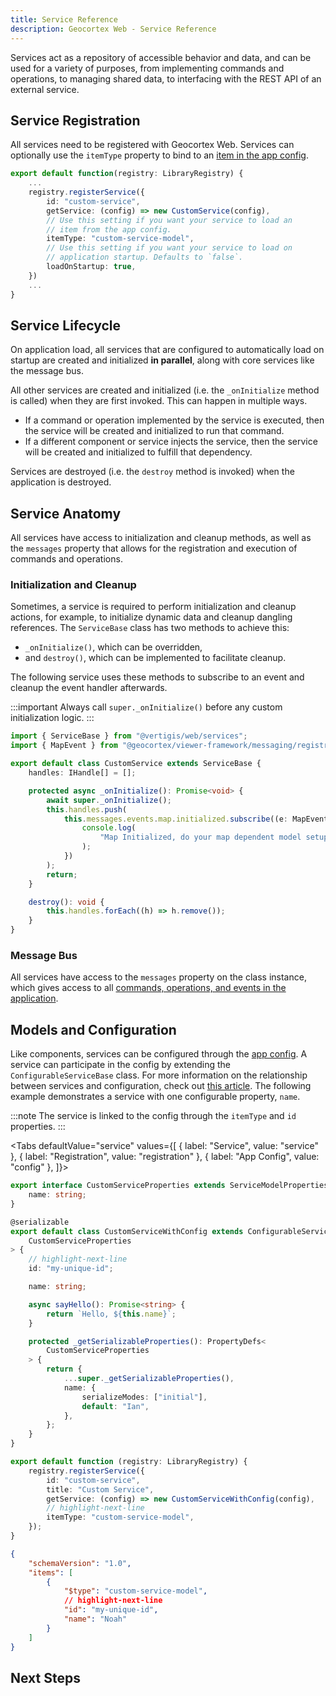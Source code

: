 ```yaml
---
title: Service Reference
description: Geocortex Web - Service Reference
---
```



Services act as a repository of accessible behavior and data, and can be used for a variety of purposes, from implementing commands and operations, to managing shared data, to interfacing with the REST API of an external service.

## Service Registration

All services need to be registered with Geocortex Web. Services can optionally use the `itemType` property to bind to an [item in the app config](configuration-app-config-reference.mdx#app-items).

```ts
export default function(registry: LibraryRegistry) {
    ...
    registry.registerService({
        id: "custom-service",
        getService: (config) => new CustomService(config),
        // Use this setting if you want your service to load an
        // item from the app config.
        itemType: "custom-service-model",
        // Use this setting if you want your service to load on
        // application startup. Defaults to `false`.
        loadOnStartup: true,
    })
    ...
}
```

## Service Lifecycle

On application load, all services that are configured to automatically load on startup are created and initialized **in parallel**, along with core services like the message bus.

All other services are created and initialized (i.e. the `_onInitialize` method is called) when they are first invoked. This can happen in multiple ways.

-   If a command or operation implemented by the service is executed, then the service will be created and initialized to run that command.
-   If a different component or service injects the service, then the service will be created and initialized to fulfill that dependency.

Services are destroyed (i.e. the `destroy` method is invoked) when the application is destroyed.

## Service Anatomy

All services have access to initialization and cleanup methods, as well as the `messages` property that allows for the registration and execution of commands and operations.

### Initialization and Cleanup

Sometimes, a service is required to perform initialization and cleanup actions, for example, to initialize dynamic data and cleanup dangling references. The `ServiceBase` class has two methods to achieve this:

-   `_onInitialize()`, which can be overridden,
-   and `destroy()`, which can be implemented to facilitate cleanup.

The following service uses these methods to subscribe to an event and cleanup the event handler afterwards.

:::important
Always call `super._onInitialize()` before any custom initialization logic.
:::

```ts
import { ServiceBase } from "@vertigis/web/services";
import { MapEvent } from "@geocortex/viewer-framework/messaging/registry/map";

export default class CustomService extends ServiceBase {
    handles: IHandle[] = [];

    protected async _onInitialize(): Promise<void> {
        await super._onInitialize();
        this.handles.push(
            this.messages.events.map.initialized.subscribe((e: MapEvent) => {
                console.log(
                    "Map Initialized, do your map dependent model setup here."
                );
            })
        );
        return;
    }

    destroy(): void {
        this.handles.forEach((h) => h.remove());
    }
}
```

### Message Bus

All services have access to the `messages` property on the class instance, which gives access to all [commands, operations, and events in the application](sdk-services-commands-operations.mdx#running-commands-and-operations).

## Models and Configuration

Like components, services can be configured through the [app config](configuration-app-config-getting-started.mdx). A service can participate in the config by extending the `ConfigurableServiceBase` class. For more information on the relationship between services and configuration, check out [this article](sdk-serializable-properties.mdx). The following example demonstrates a service with one configurable property, `name`.

:::note
The service is linked to the config through the `itemType` and `id` properties.
:::

<Tabs
  defaultValue="service"
  values={[
    { label: "Service", value: "service" },
    { label: "Registration", value: "registration" },
    { label: "App Config", value: "config" },
  ]}>
<TabItem value="service">

```ts
export interface CustomServiceProperties extends ServiceModelProperties {
    name: string;
}

@serializable
export default class CustomServiceWithConfig extends ConfigurableServiceBase<
    CustomServiceProperties
> {
    // highlight-next-line
    id: "my-unique-id";

    name: string;

    async sayHello(): Promise<string> {
        return `Hello, ${this.name}`;
    }

    protected _getSerializableProperties(): PropertyDefs<
        CustomServiceProperties
    > {
        return {
            ...super._getSerializableProperties(),
            name: {
                serializeModes: ["initial"],
                default: "Ian",
            },
        };
    }
}
```

</TabItem>
<TabItem value="registration">

```ts
export default function (registry: LibraryRegistry) {
    registry.registerService({
        id: "custom-service",
        title: "Custom Service",
        getService: (config) => new CustomServiceWithConfig(config),
        // highlight-next-line
        itemType: "custom-service-model",
    });
}
```

</TabItem>
<TabItem value="config">

```json
{
    "schemaVersion": "1.0",
    "items": [
        {
            "$type": "custom-service-model",
            // highlight-next-line
            "id": "my-unique-id",
            "name": "Noah"
        }
    ]
}
```

</TabItem>
</Tabs>

## Next Steps

<UseCaseContainer>
    <UseCaseCard
        title="Learn how to use Commands and Operations with Services"
        description="Learn how to run and implement commands and operations with custom services"
        link={useBaseUrl("docs/web/sdk-services-commands-operations")}
    />
    <UseCaseCard
        title="Learn about Service Interactions"
        description="Learn about how services can directly interact through dependency injection"
        link={useBaseUrl("docs/web/sdk-services-injecting-services")}
    />
    <UseCaseCard
        title="Build a Custom Command with a Custom Service"
        description="Follow a step by step guide to building a custom command with a custom service"
        link={useBaseUrl("docs/web/tutorial-implement-command-operation")}
    />
    <UseCaseCard
        title="Build a Service that Manages Dynamic Data"
        description="Built a service that manages a dynamic data source and exposes it to components"
        link={useBaseUrl("docs/web/tutorial-service-dynamic-data")}
    />
</UseCaseContainer>
